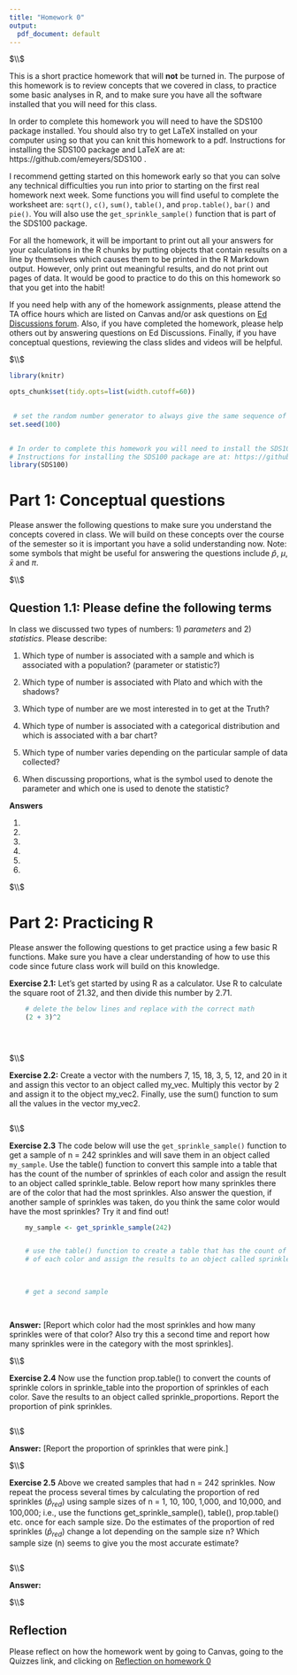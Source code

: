```yaml
---
title: "Homework 0"
output:
  pdf_document: default
---
```



$\\$



This is a short practice homework that will **not** be turned in. The purpose of this homework is to review concepts that we covered in class, to practice some basic analyses in R, and to make sure you have all the software installed that you will need for this class. 

In order to complete this homework you will need to have the SDS100 package installed. You should also try to get LaTeX installed on your computer using so that you can knit this homework to a pdf. Instructions for installing the SDS100 package and LaTeX are at: https://github.com/emeyers/SDS100 . 

I recommend getting started on this homework early so that you can solve any technical difficulties you run into prior to starting on the first real homework next week.  Some functions you will find useful to complete the worksheet are: `sqrt()`, `c()`, `sum()`, `table()`, and `prop.table()`, `bar()` and `pie()`. You will also use the `get_sprinkle_sample()` function that is part of the SDS100 package. 

For all the homework, it will be important to print out all your answers for your calculations in the R chunks by putting objects that contain results on a line by themselves which causes them to be printed in the R Markdown output. However, only print out meaningful results, and do not print out pages of data. It would be good to practice to do this on this homework so that you get into the habit!

If you need help with any of the homework assignments, please attend the TA office hours which are listed on Canvas and/or ask questions on [Ed Discussions forum](https://edstem.org/us/courses/31136/discussion/). Also, if you have completed the homework, please help others out by answering questions on Ed Discussions. Finally, if you have conceptual questions, reviewing the class slides and videos will be helpful. 






$\\$






<!-- This R chunk sets some parameters that will be used in the rest of the document. Please ignore it and do not modify it. -->


```r
    
library(knitr)

opts_chunk$set(tidy.opts=list(width.cutoff=60)) 
    

 # set the random number generator to always give the same sequence of random numbers
set.seed(100) 
    

# In order to complete this homework you will need to install the SDS100 package. 
# Instructions for installing the SDS100 package are at: https://github.com/emeyers/SDS100
library(SDS100)


```











# Part 1:  Conceptual questions

Please answer the following questions to make sure you understand the concepts covered in class. We will build on these concepts over the course of the semester so it is important you have a solid understanding now. Note: some symbols that might be useful for answering the questions include $\hat{p}$, $\mu$, $\bar{x}$ and $\pi$. 




$\\$





## Question 1.1: Please define the following terms

In class we discussed two types of numbers: 1) *parameters* and 2) *statistics*. Please describe: 

1. Which type of number is associated with a sample and which is associated with a population?  (parameter or statistic?)

2. Which type of number is associated with Plato and which with the shadows?

3. Which type of number are we most interested in to get at the Truth? 

4. Which type of number is associated with a categorical distribution and which is associated with a bar chart? 

5. Which type of number varies depending on the particular sample of data collected?

6. When discussing proportions, what is the symbol used to denote the parameter and which one is used to denote the statistic?



**Answers**

1.  

2.  

3.  

4.  

5.  

6.  






$\\$







# Part 2:  Practicing R


Please answer the following questions to get practice using a few basic R functions. Make sure you have a clear understanding of how to use this code since future class work will build on this knowledge.  


**Exercise 2.1:** Let's get started by using R as a calculator. Use R to calculate the square root of 21.32, and then divide this number by 2.71. 
```r

    # delete the below lines and replace with the correct math
    (2 + 3)^2


    
```







$\\$







**Exercise 2.2:** Create a vector with the numbers 7, 15, 18, 3, 5, 12, and 20 in it and assign this vector to an object called my_vec. Multiply this vector by 2 and assign it to the object my_vec2. Finally, use the sum() function to sum all the values in the vector my_vec2.


```r



    
```







$\\$





**Exercise 2.3** The code below will use the `get_sprinkle_sample()` function to get a sample of n = 242 sprinkles and will save them in an object called `my_sample`. Use the table() function to convert this sample into a table that has the count of the number of sprinkles of each color and assign the result to an object called sprinkle_table. Below report how many sprinkles there are of the color that had the most sprinkles. Also answer the question, if another sample of sprinkles was taken, do you think the same color would have the most sprinkles? Try it and find out!


```r


    my_sample <- get_sprinkle_sample(242)


    # use the table() function to create a table that has the count of sprinkles
    # of each color and assign the results to an object called sprinkle_table.

    
    
    # get a second sample

     

```



**Answer:** [Report which color had the most sprinkles and how many sprinkles were of that color? Also try this a second time and report how many sprinkles were in the category with the most sprinkles].  









$\\$










**Exercise 2.4** Now use the function prop.table() to convert the counts of sprinkle colors in sprinkle_table into the proportion of sprinkles of each color. Save the results to an object called sprinkle_proportions. Report the proportion of pink sprinkles.

```r
    




```

$\\$



**Answer:** [Report the proportion of sprinkles that were pink.] 





$\\$







**Exercise 2.5** Above we created samples that had n = 242 sprinkles. Now repeat the process several times by calculating the proportion of red sprinkles ($\hat{p}_{red}$) using sample sizes of n = 1, 10, 100, 1,000, and 10,000, and 100,000; i.e., use the functions get_sprinkle_sample(), table(), prop.table() etc. once for each sample size. Do the estimates of the proportion of red sprinkles ($\hat{p}_{red}$) change a lot depending on the sample size n?  Which sample size (n) seems to give you the most accurate estimate? 


```r
    







```



$\\$



**Answer:** 









$\\$










## Reflection

Please reflect on how the homework went by going to Canvas, going to the Quizzes link, and clicking on [Reflection on homework 0](https://yale.instructure.com/courses/84843/quizzes/58648)






